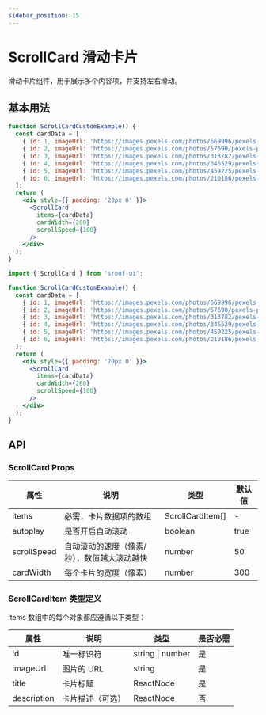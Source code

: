 ```yaml
---
sidebar_position: 15
---
```


# ScrollCard 滑动卡片

滑动卡片组件，用于展示多个内容项，并支持左右滑动。

## 基本用法

```jsx live
function ScrollCardCustomExample() {
  const cardData = [
    { id: 1, imageUrl: 'https://images.pexels.com/photos/669996/pexels-photo-669996.jpeg', title: '办公桌', description: '一个现代化的工作空间。' },
    { id: 2, imageUrl: 'https://images.pexels.com/photos/57690/pexels-photo-57690.jpeg', title: '笔记本电脑', description: '代码与咖啡的完美结合。' },
    { id: 3, imageUrl: 'https://images.pexels.com/photos/313782/pexels-photo-313782.jpeg', title: '城市夜景', description: '繁华都市的夜晚灯火辉煌。' },
    { id: 4, imageUrl: 'https://images.pexels.com/photos/346529/pexels-photo-346529.jpeg', title: '山间清晨', description: '云雾缭绕的山峰迎接第一缕阳光。' },
    { id: 5, imageUrl: 'https://images.pexels.com/photos/459225/pexels-photo-459225.jpeg', title: '绿意盎然', description: '阳光普照的绿色森林。' },
    { id: 6, imageUrl: 'https://images.pexels.com/photos/210186/pexels-photo-210186.jpeg', title: '瀑布奇观', description: '水流从高处倾泻而下，气势磅礴。' },
  ];
  return (
    <div style={{ padding: '20px 0' }}>
      <ScrollCard
        items={cardData}
        cardWidth={260}
        scrollSpeed={100}
      />
    </div>
  );
}
```

```jsx
import { ScrollCard } from "sroof-ui";

function ScrollCardCustomExample() {
  const cardData = [
    { id: 1, imageUrl: 'https://images.pexels.com/photos/669996/pexels-photo-669996.jpeg', title: '办公桌', description: '一个现代化的工作空间。' },
    { id: 2, imageUrl: 'https://images.pexels.com/photos/57690/pexels-photo-57690.jpeg', title: '笔记本电脑', description: '代码与咖啡的完美结合。' },
    { id: 3, imageUrl: 'https://images.pexels.com/photos/313782/pexels-photo-313782.jpeg', title: '城市夜景', description: '繁华都市的夜晚灯火辉煌。' },
    { id: 4, imageUrl: 'https://images.pexels.com/photos/346529/pexels-photo-346529.jpeg', title: '山间清晨', description: '云雾缭绕的山峰迎接第一缕阳光。' },
    { id: 5, imageUrl: 'https://images.pexels.com/photos/459225/pexels-photo-459225.jpeg', title: '绿意盎然', description: '阳光普照的绿色森林。' },
    { id: 6, imageUrl: 'https://images.pexels.com/photos/210186/pexels-photo-210186.jpeg', title: '瀑布奇观', description: '水流从高处倾泻而下，气势磅礴。' },
  ];
  return (
    <div style={{ padding: '20px 0' }}>
      <ScrollCard
        items={cardData}
        cardWidth={260}
        scrollSpeed={100}
      />
    </div>
  );
}
```

## API

### ScrollCard Props

| 属性 | 说明 | 类型 | 默认值 |
| --- | --- | --- | --- |
| items | 必需，卡片数据项的数组 | ScrollCardItem[] | - |
| autoplay | 是否开启自动滚动 | boolean | true |
| scrollSpeed | 自动滚动的速度（像素/秒），数值越大滚动越快 | number | 50 |
| cardWidth | 每个卡片的宽度（像素） | number | 300 |

### ScrollCardItem 类型定义

items 数组中的每个对象都应遵循以下类型：

| 属性 | 说明 | 类型 | 是否必需 |
| --- | --- | --- | --- |
| id | 唯一标识符 | string \| number | 是 |
| imageUrl | 图片的 URL | string | 是 |
| title | 卡片标题 | ReactNode | 是 |
| description | 卡片描述（可选） | ReactNode | 否 |